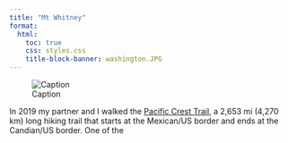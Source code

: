 ```yaml
---
title: "Mt Whitney"
format:
  html:
    toc: true
    css: styles.css
    title-block-banner: washington.JPG
---
```


![Caption](Pct-logo.svg)

In 2019 my partner and I walked the [Pacific Crest Trail ](https://en.wikipedia.org/wiki/Pacific_Crest_Trail), a 2,653 mi (4,270 km) long hiking trail that starts at the Mexican/US border and ends at the Candian/US border.  One of the 

```r


```